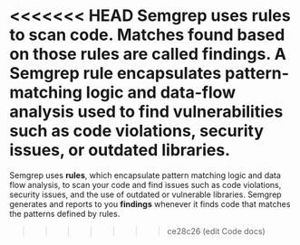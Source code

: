 <!-- 

Introduction to what Semgrep is and how it works.

-->

<<<<<<< HEAD
Semgrep uses **rules** to scan code. Matches found based on those rules are called **findings**. A Semgrep rule encapsulates pattern-matching logic and data-flow analysis used to find vulnerabilities such as code violations, security issues, or outdated libraries.
=======
 Semgrep uses **rules**, which encapsulate pattern matching logic and data flow analysis, to scan your code and find issues such as code violations, security issues, and the use of outdated or vulnerable libraries. Semgrep generates and reports to you **findings** whenever it finds code that matches the patterns defined by rules.
>>>>>>> ce28c26 (edit Code docs)
